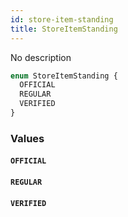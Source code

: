 ```yaml
---
id: store-item-standing
title: StoreItemStanding
---
```


No description

```graphql
enum StoreItemStanding {
  OFFICIAL
  REGULAR
  VERIFIED
}
```

### Values

#### `OFFICIAL`

#### `REGULAR`

#### `VERIFIED`
